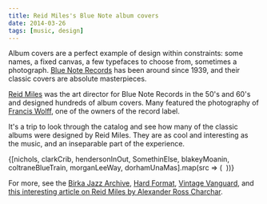 ```yaml
---
title: Reid Miles's Blue Note album covers
date: 2014-03-26
tags: [music, design]
---
```


Album covers are a perfect example of design within constraints: some names, a fixed canvas, a few typefaces to choose from, sometimes a photograph. [Blue Note Records](http://www.bluenote.com/) has been around since 1939, and their classic covers are absolute masterpieces.

[Reid Miles][4389-001] was the art director for Blue Note Records in the 50's and 60's and designed hundreds of album covers. Many featured the photography of [Francis Wolff][4389-002], one of the owners of the record label.

It's a trip to look through the catalog and see how many of the classic albums were designed by Reid Miles. They are as cool and interesting as the music, and an inseparable part of the experience.

<div class="featured flex flex-wrap">
  {[nichols, clarkCrib, hendersonInOut, SomethinElse, blakeyMoanin, coltraneBlueTrain, morganLeeWay, dorhamUnaMas].map(src => (
    <Image alt="" src={src} class="basis-1/2" />
  ))}
</div>

For more, see the [Birka Jazz Archive][birka], [Hard Format](http://www.hardformat.org/designers/reid-miles2/), [Vintage Vanguard](http://www.gokudo.co.jp/Record/BlueNote3/nnblue2.html), and [this interesting article on Reid Miles by Alexander Ross Charchar](http://retinart.net/artist-profiles/jazzy-blue-notes-reid-miles/).



[4389-001]: http://en.wikipedia.org/wiki/Reid_Miles
[4389-002]: http://en.wikipedia.org/wiki/Francis_Wolff
[birka]: http://www.birkajazz.com/archive/blueNote4000.htm
